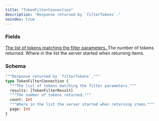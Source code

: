 ```yaml
---
title: "TokenFilterConnection"
description: "Response returned by `filterTokens`."
noindex: true
---
```


### Fields

<a href="/api-reference/types/tokenfilterresult">
  <ResponseField name="results" type="[TokenFilterResult]">
    The list of tokens matching the filter parameters.
  </ResponseField>
</a>

<ResponseField name="count" type="Int">
  The number of tokens returned.
</ResponseField>

<ResponseField name="page" type="Int">
  Where in the list the server started when returning items.
</ResponseField>

### Schema


```graphql 
"""Response returned by `filterTokens`."""
type TokenFilterConnection {
  """The list of tokens matching the filter parameters."""
  results: [TokenFilterResult]
  """The number of tokens returned."""
  count: Int
  """Where in the list the server started when returning items."""
  page: Int
}
```
